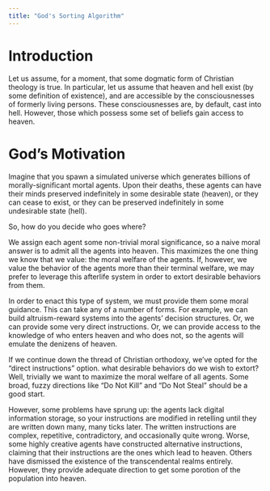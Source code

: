 ```yaml
---
title: "God's Sorting Algorithm"
---
```


# Introduction

Let us assume, for a moment, that some dogmatic form of Christian theology is true. In particular, let us assume that heaven and hell exist (by some definition of existence), and are accessible by the consciousnesses of formerly living persons. These consciousnesses are, by default, cast into hell. However, those which possess some set of beliefs gain access to heaven.

# God's Motivation

Imagine that you spawn a simulated universe which generates billions of morally-significant mortal agents. Upon their deaths, these agents can have their minds preserved indefinitely in some desirable state (heaven), or they can cease to exist, or they can be preserved indefinitely in some undesirable state (hell).

So, how do you decide who goes where?

We assign each agent some non-trivial moral significance, so a naive moral answer is to admit all the agents into heaven. This maximizes the one thing we know that we value: the moral welfare of the agents. If, however, we value the behavior of the agents more than their terminal welfare, we may prefer to leverage this afterlife system in order to extort desirable behaviors from them.

In order to enact this type of system, we must provide them some moral guidance. This can take any of a number of forms. For example, we can build altruism-reward systems into the agents' decision structures. Or, we can provide some very direct instructions. Or, we can provide access to the knowledge of who enters heaven and who does not, so the agents will emulate the denizens of heaven.

If we continue down the thread of Christian orthodoxy, we've opted for the "direct instructions" option. what desirable behaviors do we wish to extort? Well, trivially we want to maximize the moral welfare of all agents. Some broad, fuzzy directions like "Do Not Kill" and "Do Not Steal" should be a good start.

However, some problems have sprung up: the agents lack digital information storage, so your instructions are modified in retelling until they are written down many, many ticks later. The written instructions are complex, repetitive, contradictory, and occasionally quite wrong. Worse, some highly creative agents have constructed alternative instructions, claiming that their instructions are the ones which lead to heaven. Others have dismissed the existence of the transcendental realms entirely. However, they provide adequate direction to get some porotion of the population into heaven.

